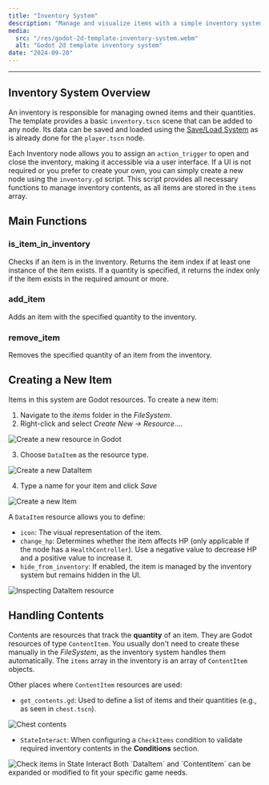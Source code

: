 ```yaml
---
title: "Inventory System"
description: "Manage and visualize items with a simple inventory system that lets you store acquired items and track their quantities."
media:
  src: "/res/godot-2d-template-inventory-system.webm"
  alt: "Godot 2d template inventory system"
date: "2024-09-20"
---
```




---

## Inventory System Overview

An inventory is responsible for managing owned items and their quantities.
The template provides a basic `inventory.tscn` scene that can be added to any node. Its data can be saved and loaded using the [Save/Load System](/godot-2d-topdown-template/save-load-system) as is already done for the `player.tscn` node.

Each Inventory node allows you to assign an `action_trigger` to open and close the inventory, making it accessible via a user interface.
If a UI is not required or you prefer to create your own, you can simply create a new node using the `inventory.gd` script. This script provides all necessary functions to manage inventory contents, as all items are stored in the `items` array.

## Main Functions

### is_item_in_inventory

Checks if an item is in the inventory. Returns the item index if at least one instance of the item exists.
If a quantity is specified, it returns the index only if the item exists in the required amount or more.

### add_item

Adds an item with the specified quantity to the inventory.

### remove_item

Removes the specified quantity of an item from the inventory.

## Creating a New Item

Items in this system are Godot resources. To create a new item:

1. Navigate to the _items_ folder in the _FileSystem_.
2. Right-click and select _Create New → Resource..._.

<Image src={godot_create_new_resource} alt="Create a new resource in Godot" />

3. Choose `DataItem` as the resource type.

<Image src={create_dataitem_resource} alt="Create a new DataItem" />

4. Type a name for your item and click _Save_

<Image src={create_new_item} alt="Create a new Item" />

A `DataItem` resource allows you to define:

- `icon`: The visual representation of the item.
- `change_hp`: Determines whether the item affects HP (only applicable if the node has a `HealthController`).
  Use a negative value to decrease HP and a positive value to increase it.
- `hide_from_inventory`: If enabled, the item is managed by the inventory system but remains hidden in the UI.

<Image src={dataitem_inspector} alt="Inspecting DataItem resource" />

## Handling Contents

Contents are resources that track the **quantity** of an item. They are Godot resources of type `ContentItem`.
You usually don't need to create these manually in the _FileSystem_, as the inventory system handles them automatically.
The `items` array in the inventory is an array of `ContentItem` objects.

Other places where `ContentItem` resources are used:

- `get_contents.gd`: Used to define a list of items and their quantities (e.g., as seen in `chest.tscn`).

<Image src={chest_contents} alt="Chest contents" />

- `StateInteract`: When configuring a `CheckItems` condition to validate required inventory contents in the **Conditions** section.

<Image src={state_interact_check_items} alt="Check items in State Interact" />

<Callout type="default">
  Both `DataItem` and `ContentItem` can be expanded or modified to fit your
  specific game needs.
</Callout>
